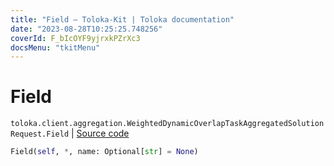 ```yaml
---
title: "Field — Toloka-Kit | Toloka documentation"
date: "2023-08-28T10:25:25.748256"
coverId: F_bIcOYF9yjrxkPZrXc3
docsMenu: "tkitMenu"
---
```


# Field

`toloka.client.aggregation.WeightedDynamicOverlapTaskAggregatedSolutionRequest.Field` | [Source code](https://github.com/Toloka/toloka-kit/blob/v1.2.1/src/client/aggregation.py#L99)

```python
Field(self, *, name: Optional[str] = None)
```
